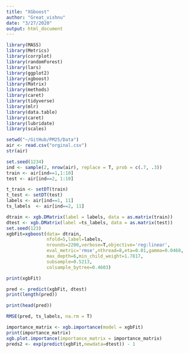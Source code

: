```yaml
---
title: "XGboost"
author: "Great_vishnu"
date: "3/27/2020"
output: html_document
---
```

```r
library(MASS) 
library(Metrics)
library(corrplot)
library(randomForest)
library(lars)
library(ggplot2)
library(xgboost)
library(Matrix)
library(methods)
library(caret)
library(tidyverse)
library(mlr)
library(data.table)
library(caret)
library(lubridate)
library(scales)
```

```r
setwd("~/GitHub/PM25/Data")
air <- read.csv("orginal.csv")
str(air)
```

```r
set.seed(1234)
ind <- sample(2, nrow(air), replace = T, prob = c(.7, .3))
train <- air[ind==1,1:10]
test <- air[ind==2, 1:10]
```

```r
t_train <- setDT(train) 
t_test <- setDT(test)
labels <- air[ind==1, 11]
ts_labels  <- air[ind==2, 11]
```

```r
dtrain <- xgb.DMatrix(label = labels, data = as.matrix(train))
dtest <- xgb.DMatrix(label =ts_labels, data = as.matrix(test))
set.seed(123)
xgbFit=xgboost(data= dtrain,
               nfold=5,label=labels,
               nrounds=2200,verbose=T,objective='reg:linear',
               eval_metric='rmse',nthread=8,eta=0.01,gamma=0.0468,
               max_depth=6,min_child_weight=1.7817,
               subsample=0.5213,
               colsample_bytree=0.4603)
```

```r
print(xgbFit)
```

```r
pred <- predict(xgbFit, dtest)
print(length(pred))
```


```r
print(head(pred))
```

```r
RMSE(pred, ts_labels, na.rm = T)
```

```r
importance_matrix <- xgb.importance(model = xgbFit)
print(importance_matrix)
xgb.plot.importance(importance_matrix = importance_matrix)
preds2 <- exp(predict(xgbFit,newdata=dtest)) - 1
```

